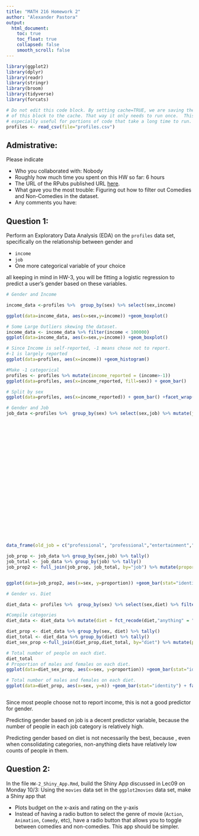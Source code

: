 ```yaml
---
title: "MATH 216 Homework 2"
author: "Alexander Pastora"
output:
  html_document:
    toc: true
    toc_float: true
    collapsed: false
    smooth_scroll: false
---
```


```r
library(ggplot2)
library(dplyr)
library(readr)
library(stringr)
library(broom)
library(tidyverse)
library(forcats)
```


```r
# Do not edit this code block. By setting cache=TRUE, we are saving the output 
# of this block to the cache. That way it only needs to run once.  This is
# especially useful for portions of code that take a long time to run.
profiles <- read_csv(file="profiles.csv")
```



## Admistrative:

Please indicate

* Who you collaborated with: Nobody
* Roughly how much time you spent on this HW so far: 6 hours
* The URL of the RPubs published URL [here](http://rpubs.com/pinkfan9999/HW-2).
* What gave you the most trouble: Figuring out how to filter out Comedies and Non-Comedies in the dataset.
* Any comments you have:



## Question 1:

Perform an Exploratory Data Analysis (EDA) on the `profiles` data set,
specifically on the relationship between gender and

* `income`
* `job`
* One more categorical variable of your choice

all keeping in mind in HW-3, you will be fitting a logistic regression to
predict a user's gender based on these variables.

```r
# Gender and Income

income_data <-profiles %>%  group_by(sex) %>% select(sex,income)

ggplot(data=income_data, aes(x=sex,y=income)) +geom_boxplot()

# Some Large Outliers skewing the dataset.
income_data <- income_data %>% filter(income < 100000)
ggplot(data=income_data, aes(x=sex,y=income)) +geom_boxplot()

# Since Income is self-reported, -1 means chose not to report.
#-1 is largely reported
ggplot(data=profiles, aes(x=income)) +geom_histogram()

#Make -1 categorical
profiles <- profiles %>% mutate(income_reported = (income>-1))
ggplot(data=profiles, aes(x=income_reported, fill=sex)) + geom_bar()

# Split by sex
ggplot(data=profiles, aes(x=income_reported)) + geom_bar() +facet_wrap(~sex)

# Gender and Job
job_data <-profiles %>%  group_by(sex) %>% select(sex,job) %>% mutate(job =fct_recode(job,
                                                                                                        "professional"="law / legal services",                                                                                               
                                                                                                        "professional" = "medicine / health",
                                                                                                        "entertainment" = "artistic / musical / writer",
                                                                                                        "entertainment" = "entertainment / media",
                                                                                                        "administration" = "clerical / administrative",
                                                                                                        "administration" = "executive / management",
                                                                                                        "finance" = "banking / financial / real estate",
                                                                                                        "finance" = "sales / marketing / biz dev",
                                                                                                        "government" = "political / government",
                                                                                                        "government" = "military",
                                                                                                        "tech" = "computer / hardware / software",
                                                                                                        "tech" = "science / tech / engineering",
                                                                                                        "travel" = "hospitality / travel",
                                                                                                        "travel" = "transportation",
                                                                                                        "none" = "retired",
                                                                                                        "none" = "unemployed",
                                                                                
                                                                                                        "other" = "other",
                                                                                                        "other" = "rather not say",
                                                                                                        "education" = "education / academia",
                                                                                                        "construction" = "construction / craftsmanship")
                                                                                                        )

data_frame(old_job = c("professional", "professional","entertainment","entertainment","administration","administration","finance","finance","government","government","tech","tech","travel","travel","none","none","other","other","education","construction"), new_job=c("law / legal services", "medicine / health","artistic / musical / writer","entertainment / media","clerical / administrative","executive / management","banking / financial / real estate","sales / marketing / biz dev","political / government","military","computer / hardware / software","science / tech / engineering","hospitality / travel","transportation","retired","unemployed","other","rather not say","education / academia","construction / craftsmanship"))

job_prop <- job_data %>% group_by(sex,job) %>% tally()
job_total <- job_data %>% group_by(job) %>% tally()
job_prop2 <- full_join(job_prop, job_total, by="job") %>% mutate(proportion = n.x/n.y)


ggplot(data=job_prop2, aes(x=sex, y=proportion)) +geom_bar(stat="identity") + facet_wrap(~job)

# Gender vs. Diet

diet_data <- profiles %>%  group_by(sex) %>% select(sex,diet) %>% filter(is.na(diet)==FALSE)

#Compile categories
diet_data <- diet_data %>% mutate(diet = fct_recode(diet,"anything" = "anything", "religious diet/other"="halal", "religious diet/other"="kosher", "anything"="mostly anything" , "religious diet/other"="mostly halal" , "religious diet/other"="mostly kosher","religious diet/other"= "mostly other","vegetarian/vegan"= "mostly vegan", "vegetarian/vegan"="mostly vegetarian", "religious diet/other"="other", "anything" = "strictly anything", "religious diet/other"="strictly halal", "religious diet/other"="strictly kosher", "religious diet/other"="strictly other" , "vegetarian/vegan"="strictly vegan" , "vegetarian/vegan"="strictly vegetarian" , "vegetarian/vegan"="vegan", "vegetarian/vegan"="vegetarian"))

diet_prop <- diet_data %>% group_by(sex, diet) %>% tally()
diet_total <- diet_data %>% group_by(diet) %>% tally()
diet_sex_prop <-full_join(diet_prop,diet_total, by="diet") %>% mutate(proportion = n.x/n.y)

# Total number of people on each diet.
diet_total
# Proportion of males and females on each diet.
ggplot(data=diet_sex_prop, aes(x=sex, y=proportion)) +geom_bar(stat="identity") + facet_wrap(~diet)

# Total number of males and females on each diet.
ggplot(data=diet_prop, aes(x=sex, y=n)) +geom_bar(stat="identity") + facet_wrap(~diet)



```

Since most people choose not to report income, this is not a good predictor
for gender.

Predicting gender based on job is a decent predictor variable, because the number
of people in each job category is relatively high.

Predicting gender based on diet is not necessarily the best, because , even when consolidating categories, non-anything diets have relatively low counts of people in them.


## Question 2:

In the file `HW-2_Shiny_App.Rmd`, build the Shiny App discussed in Lec09 on
Monday 10/3: Using the `movies` data set in the `ggplot2movies` data set, make a
Shiny app that

* Plots budget on the x-axis and rating on the y-axis
* Instead of having a radio button to select the genre of movie (`Action`,
`Animation`, `Comedy`, etc), have a radio button that allows you to toggle
between comedies and non-comedies. This app should be simpler.


